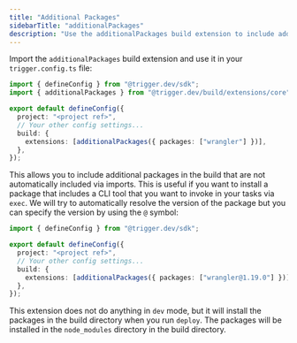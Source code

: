 ```yaml
---
title: "Additional Packages"
sidebarTitle: "additionalPackages"
description: "Use the additionalPackages build extension to include additional packages in the build"
---
```


Import the `additionalPackages` build extension and use it in your `trigger.config.ts` file:

```ts
import { defineConfig } from "@trigger.dev/sdk";
import { additionalPackages } from "@trigger.dev/build/extensions/core";

export default defineConfig({
  project: "<project ref>",
  // Your other config settings...
  build: {
    extensions: [additionalPackages({ packages: ["wrangler"] })],
  },
});
```

This allows you to include additional packages in the build that are not automatically included via imports. This is useful if you want to install a package that includes a CLI tool that you want to invoke in your tasks via `exec`. We will try to automatically resolve the version of the package but you can specify the version by using the `@` symbol:

```ts
import { defineConfig } from "@trigger.dev/sdk";

export default defineConfig({
  project: "<project ref>",
  // Your other config settings...
  build: {
    extensions: [additionalPackages({ packages: ["wrangler@1.19.0"] })],
  },
});
```

This extension does not do anything in `dev` mode, but it will install the packages in the build directory when you run `deploy`. The packages will be installed in the `node_modules` directory in the build directory.
